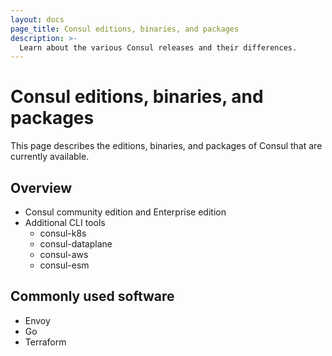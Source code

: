 ```yaml
---
layout: docs
page_title: Consul editions, binaries, and packages
description: >-
  Learn about the various Consul releases and their differences.
---
```


# Consul editions, binaries, and packages

This page describes the editions, binaries, and packages of Consul that are currently available. 

## Overview

- Consul community edition and Enterprise edition
- Additional CLI tools
  - consul-k8s
  - consul-dataplane
  - consul-aws
  - consul-esm

## Commonly used software

- Envoy
- Go
- Terraform
